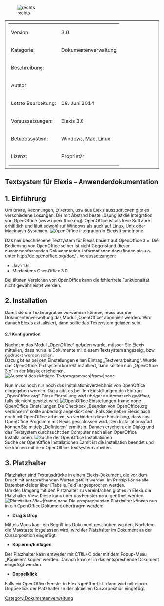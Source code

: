 [[Datei:medelexis_logo_klein.jpg|rechts]]
[[Category:Dokumentenverwaltung]]
<table style="width:100%; border: 1px solid; padding: 10px">
	
	<tr>
		<td>Version:</td>
		<td>3.0</td>
	</tr>
	<tr>
		<td style="width:150px;">Kategorie:</td>
		<td>Dokumentenverwaltung</td>
	</tr>
	<tr>
		<td>Beschreibung:</td>
		<td></td>
	</tr>
	<tr>
		<td>Author:</td>
		<td></td>
	</tr>
	<tr>
		<td>Letzte Bearbeitung:</td>
		<td>18. Juni 2014</td>
	</tr>
	<tr>
		<td>Voraussetzungen:</td>
		<td>Elexis 3.0</td>
	</tr>
	<tr>
		<td>Betriebssystem:</td>
		<td>Windows, Mac, Linux</td>
	</tr>
	<tr>
		<td>Lizenz:</td>
		<td>Proprietär</td>
	</tr>
</table>
== Textsystem für Elexis – Anwenderdokumentation ==
== 1. Einführung ==
Um Briefe, Rechnungen, Etiketten, usw aus Elexis auszudrucken gibt es verschiedene Lösungen. Die mit Abstand beste Lösung ist die Integration von OpenOffice (www.openoffice.org). OpenOffice ist als freie Software erhältlich und läuft sowohl auf Windows als auch auf Linux, Unix oder MacIntosh Systemen.
[[Image:openoffice.png|OpenOffice Integration in Elexis|frame|none]] 
 
Das hier beschriebene Textsystem für Elexis basiert auf OpenOffice 3.×. Die Bedienung von OpenOffice selber ist nicht Gegenstand dieser zusammenfassenden Dokumentation. Informationen dazu finden sie u.a. unter [http://de.openoffice.org/doc/ http://de.openoffice.org/doc/] .
Voraussetzungen:
* Java 1.6
* Mindestens OpenOffice 3.0
Bei älteren Versionen von OpenOffice kann die fehlerfreie Funktionalität nicht gewährleistet werden.
== 2. Installation ==
Damit sie die Textintegration verwenden können, muss aus der Dokumentenverwaltung das Modul „OpenOffice“ abonniert werden. Wird danach Elexis aktualisiert, dann sollte das Textsystem geladen sein.
==== 2.1 Konfiguration ====
Nachdem das Modul „OpenOffice“ geladen wurde, müssen Sie Elexis mitteilen, dass nun alle Dokumente mit diesem Textsystem angezeigt, bzw gedruckt werden sollen.<br />
 Dazu gibt es bei den Einstellungen einen Eintrag „Textverarbeitung“. Wurde das OpenOffice Textsystem korrekt installiert, dann sollten nun „OpenOffice 3.x“ in der Maske erscheinen.
[[Image:textverarbeitungsettings.png|Auswahl des richtigen Textprogrammes|frame|none]] 
 
Nun muss noch nur noch das Installationsverzeichnis von OpenOffice eingegeben werden. Dazu gibt es bei den Einstellungen den Eintrag „OpenOffice.org“. 
Diese Einstellung wird übrigens automatisch geöffnet, falls sie nicht gesetzt wird.
[[Image:openofficesettings.png|OpenOffice Einstellungen|frame|none]] 
OpenOffice Einstellungen
Die Checkbox „Beenden von OpenOffice.org verhindern“ sollte unbedingt angeklickt sein. Falls Sie neben Elexis auch noch mit OpenOffice arbeiten, so verhindert diese Einstellung, dass das OpenOffice Programm mit Elexis geschlossen wird. 
Den Installationspfad können Sie mittels „Definieren“ ermitteln. Danach erscheint ein Dialog und das Textsystem durchsucht den Computer nach allen OpenOffice Installationen.
[[Image:localopenoffice.png|Suche der OpenOffice Installationen]]<br />
 Suche der OpenOffice Installationen
Damit ist die Installation beendet und sie können mit dem OpenOffice Textsystem arbeiten.
== 3. Platzhalter ==
Platzhalter sind Textausdrücke in einem Elexis-Dokument, die vor dem Druck mit entsprechenden Werten gefüllt werden. Im Prinzip könne alle Datenbankfelder über [Tabelle.Feld] angesprochen werden.<br />
 Um den Umgang mit den Platzhalter zu vereinfachen gibt es in Elexis die Platzhalter View. Diese kann über das Fenstermenu geöffnet werden.
[[Image:platzhalter.png|Platzhalter-View|frame|none]] 
Die entsprechenden Platzhalter können nun in ein OpenOffice Dokument übertragen werden:
* '''Drag &amp; Drop'''
Mittels Maus kann ein Begriff ins Dokument geschoben werden. Nachdem die Maustaste losgelassen wird, wird der Platzhalter im Dokument an der Cursorposition eingefügt.
* '''Kopieren/Einfügen'''
Der Platzhalter kann entweder mit CTRL+C oder mit dem Popup-Menu „Kopieren“ kopiert werden. Danach kann er in das entsprechende Dokument eingefügt werden.
* '''Doppelklick'''
Falls ein OpenOffice Fenster in Elexis geöffnet ist, dann wird mit einem Doppelklick der Platzhalter an der aktuellen Cursorposition eingefügt.